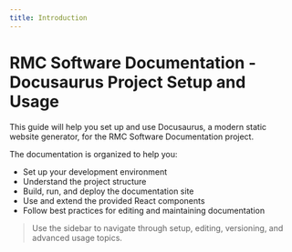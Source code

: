 ```yaml
---
title: Introduction
---
```


# RMC Software Documentation - Docusaurus Project Setup and Usage

This guide will help you set up and use Docusaurus, a modern static website generator, for the RMC Software Documentation project.

The documentation is organized to help you:

- Set up your development environment
- Understand the project structure
- Build, run, and deploy the documentation site
- Use and extend the provided React components
- Follow best practices for editing and maintaining documentation

> Use the sidebar to navigate through setup, editing, versioning, and advanced usage topics.
